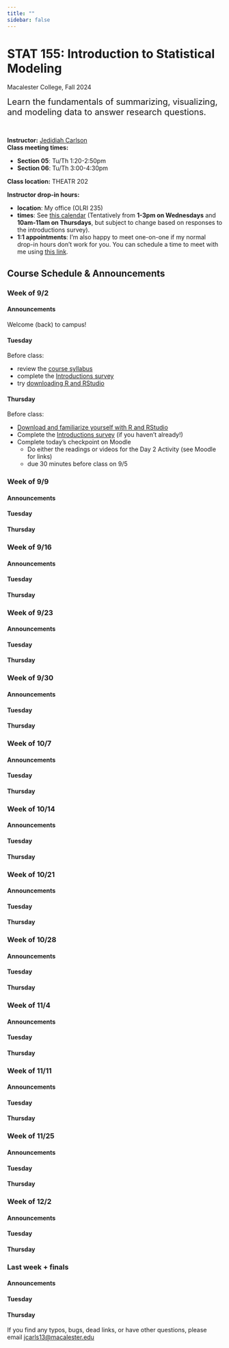 ```yaml
---
title: ""
sidebar: false
---
```


# STAT 155: Introduction to Statistical Modeling

Macalester College, Fall 2024

<div style="font-size: 20px;">Learn the fundamentals of summarizing, visualizing, and modeling data to answer research questions.</div> <br>

**Instructor:** [Jedidiah Carlson](https://jedidiahcarlson.com) <br>
**Class meeting times:** 

- **Section 05**: Tu/Th 1:20-2:50pm
- **Section 06**: Tu/Th 3:00-4:30pm

**Class location:** THEATR 202 <br>

**Instructor drop-in hours:**

- **location**: My office (OLRI 235)
- **times**: See [this calendar](https://calendar.google.com/calendar/u/5?cid=Y19iZmU1MWU2MGYyY2U0MzQxZTY1MGE3YjUyNzI0NWUyNjRmMzg0MmQxNDVkNTY4NWMxNTEyMGVlNjM2MmQ5ZGEwQGdyb3VwLmNhbGVuZGFyLmdvb2dsZS5jb20) (Tentatively from **1-3pm on Wednesdays** and **10am-11am on Thursdays**, but subject to change based on responses to the introductions survey).
- **1:1 appointments**: I'm also happy to meet one-on-one if my normal drop-in hours don't work for you. You can schedule a time to meet with me using [this link](https://calendar.google.com/calendar/u/0/appointments/schedules/AcZssZ0pNmQwIYzKQcogC3cRSjfg9gDZvzT8Bk_LqXnsmO8NYA0vRJBoz_wGl4IXfk3vxIreKIqA2vbW).

## Course Schedule & Announcements

::: {.callout-note icon=false collapse=false}

### Week of 9/2

#### Announcements

Welcome (back) to campus!

#### Tuesday

Before class:

- review the [course syllabus](syllabus.qmd) 
- complete the [Introductions survey](https://forms.gle/mXYCQfrz7Qryk1vW8)
- try [downloading R and RStudio](tech_setup.qmd)


#### Thursday

Before class:

- [Download and familiarize yourself with R and RStudio](tech_setup.qmd)
- Complete the [Introductions survey](https://forms.gle/mXYCQfrz7Qryk1vW8) (if you haven’t already!)
- Complete today’s checkpoint on Moodle
  - Do either the readings or videos for the Day 2 Activity (see Moodle for links)
  - due 30 minutes before class on 9/5

:::


::: {.callout-note icon=false collapse=true}

### Week of 9/9

#### Announcements

#### Tuesday

#### Thursday

:::

::: {.callout-note icon=false collapse=true}

### Week of 9/16

#### Announcements

#### Tuesday

#### Thursday

:::

::: {.callout-note icon=false collapse=true}

### Week of 9/23

#### Announcements

#### Tuesday

#### Thursday

:::

::: {.callout-note icon=false collapse=true}

### Week of 9/30

#### Announcements

#### Tuesday

#### Thursday

:::

::: {.callout-note icon=false collapse=true}

### Week of 10/7

#### Announcements

#### Tuesday

#### Thursday

:::

::: {.callout-note icon=false collapse=true}

### Week of 10/14

#### Announcements

#### Tuesday

#### Thursday

:::

::: {.callout-note icon=false collapse=true}

### Week of 10/21

#### Announcements

#### Tuesday

#### Thursday

:::

::: {.callout-note icon=false collapse=true}

### Week of 10/28

#### Announcements

#### Tuesday

#### Thursday

:::

::: {.callout-note icon=false collapse=true}

### Week of 11/4

#### Announcements

#### Tuesday

#### Thursday

:::

::: {.callout-note icon=false collapse=true}

### Week of 11/11

#### Announcements

#### Tuesday

#### Thursday

:::

::: {.callout-note icon=false collapse=true}

### Week of 11/25

#### Announcements

#### Tuesday

#### Thursday

:::

::: {.callout-note icon=false collapse=true}

### Week of 12/2

#### Announcements

#### Tuesday

#### Thursday

:::

::: {.callout-note icon=false collapse=true}

### Last week + finals

#### Announcements

#### Tuesday

#### Thursday

:::

If you find any typos, bugs, dead links, or have other questions, please email <jcarls13@macalester.edu>